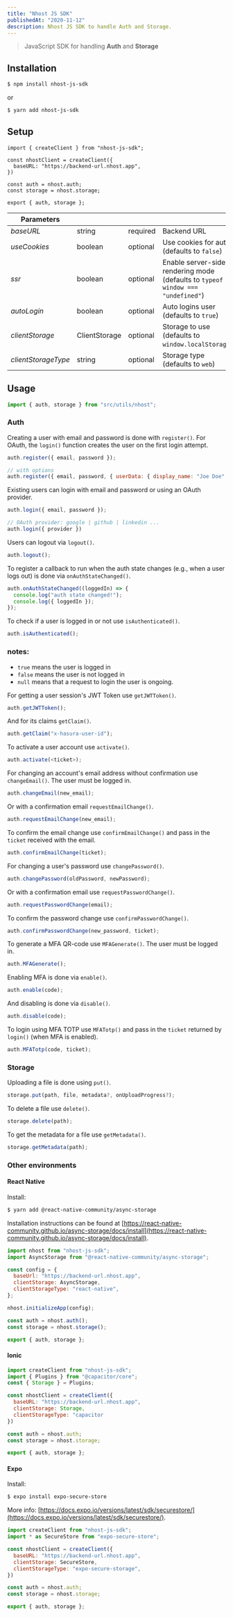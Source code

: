 ```yaml
---
title: "Nhost JS SDK"
publishedAt: "2020-11-12"
description: Nhost JS SDK to handle Auth and Storage.
---
```


> JavaScript SDK for handling **Auth** and **Storage**

## Installation

```bash
$ npm install nhost-js-sdk
```

or

```bash
$ yarn add nhost-js-sdk
```

## Setup

```js:/src/utils/nhost
import { createClient } from "nhost-js-sdk";

const nhostClient = createClient({
  baseURL: "https://backend-url.nhost.app",
})

const auth = nhost.auth;
const storage = nhost.storage;

export { auth, storage };
```


| Parameters     |               |          |                                                                                         |   |
|--------------------------|---------------|----------|-----------------------------------------------------------------------------------------|---|
| *baseURL*                  | string        | required | Backend URL                                                                             |   |
| *useCookies*               | boolean       | optional | Use cookies for auth (defaults to `false`)                                              |   |
| *ssr*                      | boolean       | optional | Enable server-side rendering mode (defaults to `typeof window === "undefined"`) |   |
| *autoLogin*                | boolean       | optional | Auto logins user (defaults to `true`)                                                     |   |
| *clientStorage*            | ClientStorage | optional | Storage to use (defaults to `window.localStorage`)                                      |   |
| *clientStorageType*        | string        | optional | Storage type (defaults to `web`)                                                        |   |


## Usage

```js
import { auth, storage } from "src/utils/nhost";
```

### Auth

Creating a user with email and password is done with `register()`. For OAuth, the `login()` function creates the user on the first login attempt.

```js
auth.register({ email, password });

// with options
auth.register({ email, password, { userData: { display_name: "Joe Doe", role: }} });
```

Existing users can login with email and password or using an OAuth provider.

```js
auth.login({ email, password });

// OAuth provider: google | github | linkedin ...
auth.login({ provider })
```

Users can logout via `logout()`.

```js
auth.logout();
```

To register a callback to run when the auth state changes (e.g., when a user logs out) is done via `onAuthStateChanged()`.

```js
auth.onAuthStateChanged((loggedIn) => {
  console.log("auth state changed!");
  console.log({ loggedIn });
});
```

To check if a user is logged in or not use `isAuthenticated()`.

```js
auth.isAuthenticated();
```

### notes:
- `true` means the user is logged in
- `false` means the user is not logged in
- `null` means that a request to login the user is ongoing.

For getting a user session's JWT Token use `getJWTToken()`.

```js
auth.getJWTToken();
```

And for its claims `getClaim()`.

```js
auth.getClaim("x-hasura-user-id");
```

To activate a user account use `activate()`.

```js
auth.activate(<ticket>);
```

For changing an account's email address without confirmation use `changeEmail()`. The user must be logged in.

```js
auth.changeEmail(new_email);
```

Or with a confirmation email `requestEmailChange()`.

```js
auth.requestEmailChange(new_email);
```

To confirm the email change use `confirmEmailChange()` and pass in the `ticket` received with the email.

```js
auth.confirmEmailChange(ticket);
```

For changing a user's password use `changePassword()`.

```js
auth.changePassword(oldPassword, newPassword);
```

Or with a confirmation email use `requestPasswordChange()`.

```js
auth.requestPasswordChange(email);
```

To confirm the password change use `confirmPasswordChange()`.

```js
auth.confirmPasswordChange(new_password, ticket);
```

To generate a MFA QR-code use `MFAGenerate()`. The user must be logged in.

```js
auth.MFAGenerate();
```

Enabling MFA is done via `enable()`.

```js
auth.enable(code);
```

And disabling is done via `disable()`.

```js
auth.disable(code);
```

To login using MFA TOTP use `MFATotp()` and pass in the `ticket` returned by `login()` (when MFA is enabled).

```js
auth.MFATotp(code, ticket);
```

### Storage

Uploading a file is done using `put()`.

```js
storage.put(path, file, metadata?, onUploadProgress?);
```

To delete a file use `delete()`.

```js
storage.delete(path);
```

To get the metadata for a file use `getMetadata()`.

```js
storage.getMetadata(path);
```

### Other environments

#### React Native

Install:

```bash
$ yarn add @react-native-community/async-storage
```

Installation instructions can be found at [https://react-native-community.github.io/async-storage/docs/install](https://react-native-community.github.io/async-storage/docs/install).

```js
import nhost from "nhost-js-sdk";
import AsyncStorage from "@react-native-community/async-storage";

const config = {
  baseUrl: "https://backend-url.nhost.app",
  clientStorage: AsyncStorage,
  clientStorageType: "react-native",
};

nhost.initializeApp(config);

const auth = nhost.auth();
const storage = nhost.storage();

export { auth, storage };
```

#### Ionic

```js
import createClient from "nhost-js-sdk";
import { Plugins } from "@capacitor/core";
const { Storage } = Plugins;

const nhostClient = createClient({
  baseURL: "https://backend-url.nhost.app",
  clientStorage: Storage,
  clientStorageType: "capacitor
})

const auth = nhost.auth;
const storage = nhost.storage;

export { auth, storage };
```

#### Expo

Install:

```bash
$ expo install expo-secure-store
```

More info: [https://docs.expo.io/versions/latest/sdk/securestore/](https://docs.expo.io/versions/latest/sdk/securestore/).

```js
import createClient from "nhost-js-sdk";
import * as SecureStore from "expo-secure-store";

const nhostClient = createClient({
  baseURL: "https://backend-url.nhost.app",
  clientStorage: SecureStore,
  clientStorageType: "expo-secure-storage",
})

const auth = nhost.auth;
const storage = nhost.storage;

export { auth, storage };
```
